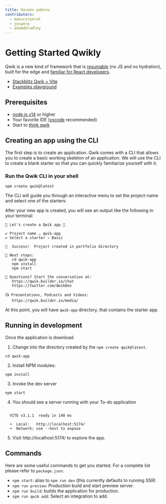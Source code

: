 ```yaml
---
title: Начало работы
contributors:
  - manucorporat
  - jesperp
  - adamdbradley
---
```


# Getting Started Qwikly

Qwik is a new kind of framework that is [resumable](../concepts/resumable/index.mdx) (no JS and no hydration), built for the edge and [familiar for React developers](../cheat/qwik-react/index.mdx).

- [Stackblitz Qwik + Vite](https://qwik.new)
- [Examples playground](/examples/reactivity/counter/)

## Prerequisites

- [node.js v14](https://nodejs.org/en/download/) or higher
- Your favorite IDE ([vscode](https://code.visualstudio.com/) recommended)
- Start to [think qwik](../think-qwik/index.mdx)


## Creating an app using the CLI

The first step is to create an application. Qwik comes with a CLI that allows you to create a basic working skeleton of an application. We will use the CLI to create a blank starter so that you can quickly familiarize yourself with it.

### Run the Qwik CLI in your shell

```shell
npm create qwik@latest
```

The CLI will guide you through an interactive menu to set the project-name and select one of the starters:

<script id="asciicast-514542" src="https://asciinema.org/a/514542.js" async></script>

After your new app is created, you will see an output like the following in your terminal:

```shell
💫 Let's create a Qwik app 💫

✔ Project name … qwik-app
✔ Select a starter › Basic

🦄  Success!  Project created in portfolio directory

🐰 Next steps:
   cd qwik-app
   npm install
   npm start

💬 Questions? Start the conversation at:
   https://qwik.builder.io/chat
   https://twitter.com/QwikDev

📺 Presentations, Podcasts and Videos:
   https://qwik.builder.io/media/
```

At this point, you will have `qwik-app` directory, that contains the starter app.

## Running in development

Once the application is download.

1. Change into the directory created by the `npm create qwik@latest`.

```shell
cd qwik-app
```

2. Install NPM modules:

```shell
npm install
```

3. Invoke the dev server

```shell
npm start
```

4. You should see a server running with your To-do application

```shell

  VITE v3.1.1  ready in 140 ms

  ➜  Local:   http://localhost:5174/
  ➜  Network: use --host to expose

```

5. Visit http://localhost:5174/ to explore the app.

## Commands

Here are some useful commands to get you started. For a complete list please refer to `package.json`.

- `npm start`: alias to `npm run dev` (this currently defaults to running SSR)
- `npm run preview`: Production build and start preview server.
- `npm run build`: builds the application for production.
- `npm run qwik add`: Select an integration to add.
